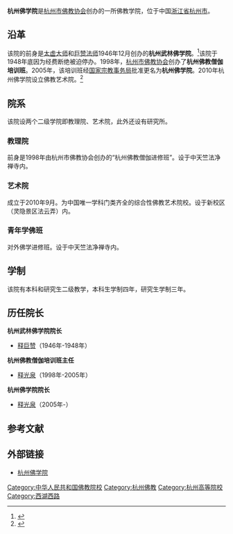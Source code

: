{{Infobox University
|Name=杭州佛学院|
|EnglishName=Hangzhou Buddhist Academy
|SealImage=[[File:Hangzhou_Buddhist_Academy_03_2011-04.JPG|220px]]
|SealInfo＝教理院
|Motto=
|Established=1947年（杭州武林佛学院）<br/>1998年（杭州佛教僧伽培训班）<br/>2005年（杭州佛学院）
|Type=公立，宗教院校|
|President=
| President_title_1 ＝
| President_1 =
|Location={{CHN}}<br>[[浙江省|浙江省]][[杭州市|杭州市]][[西湖区_(杭州市)|西湖区]][[天竺路|天竺路]]112号[[中天竺法净寺|中天竺法净寺]]（教理院）<br/>[[浙江省|浙江省]][[杭州市|杭州市]]灵隐景区[[法云弄|法云弄]]60号（艺术院）|
| Campus =
| AreaTotal =	
| Nickname =	
| Celebration = 	
| Mascot =	
| Telephone =
|Website=[http://www.hzfxy.net/ 官网]
}}

'''杭州佛学院'''是[[杭州市佛教协会|杭州市佛教协会]]创办的一所佛教学院，位于中国[[浙江省|浙江省]][[杭州市|杭州市]]。

==沿革==
该院的前身是[[释太虚|太虚大师]]和[[释巨赞|巨赞法师]]1946年12月创办的'''杭州武林佛学院'''。<ref>{{Cite web |url=http://www.hzfxy.net/gdwj/yzzc.html |title=院长致词，杭州佛学院，于2011-10-17查阅 |access-date=2011-10-17 |archive-url=https://web.archive.org/web/20110716050538/http://hzfxy.net/gdwj/yzzc.html |archive-date=2011-07-16 |dead-url=yes }}</ref>该院于1948年底因为经费断绝被迫停办。1998年，[[杭州市佛教协会|杭州市佛教协会]]创办了'''杭州佛教僧伽培训班'''。2005年，该培训班经[[国家宗教事务局|国家宗教事务局]]批准更名为'''杭州佛学院'''。2010年杭州佛学院设立佛教艺术院。<ref>{{Cite web |url=http://www.hzfxy.net/gdwj/xygk.html |title=杭州佛学院简介，杭州佛学院，于2011-10-17查阅 |access-date=2011-10-17 |archive-url=https://web.archive.org/web/20111125104028/http://www.hzfxy.net/gdwj/xygk.html |archive-date=2011-11-25 |dead-url=yes }}</ref>

==院系==
该院设两个二级学院即教理院、艺术院，此外还设有研究所。
===教理院===
前身是1998年由杭州市佛教协会创办的“杭州佛教僧伽进修班”。设于中天竺法净禅寺内。
===艺术院===
成立于2010年9月。为中国唯一学科门类齐全的综合性佛教艺术院校。设于新校区（灵隐景区法云弄）内。
===青年学佛班===
对外佛学进修班。设于中天竺法净禅寺内。

==学制==
该院有本科和研究生二级教学，本科生学制四年，研究生学制三年。

==历任院长==
'''杭州武林佛学院院长'''
*[[释巨赞|释巨赞]]（1946年-1948年）

'''杭州佛教僧伽培训班主任'''
*[[释光泉|释光泉]]（1998年-2005年）

'''杭州佛学院院长'''
*[[释光泉|释光泉]]（2005年-）

==参考文献==
{{reflist}}

==外部链接==
*[https://web.archive.org/web/20111012143008/http://www.hzfxy.net/ 杭州佛学院]

{{DEFAULTSORT:H}}
{{commons|Category:Hangzhou Buddhist Academy}}
{{中国内地宗教院校|nocat}}
[[Category:中华人民共和国佛教院校|Category:中华人民共和国佛教院校]]
[[Category:杭州佛教|Category:杭州佛教]]
[[Category:杭州高等院校|Category:杭州高等院校]]
[[Category:西湖西路|Category:西湖西路]]